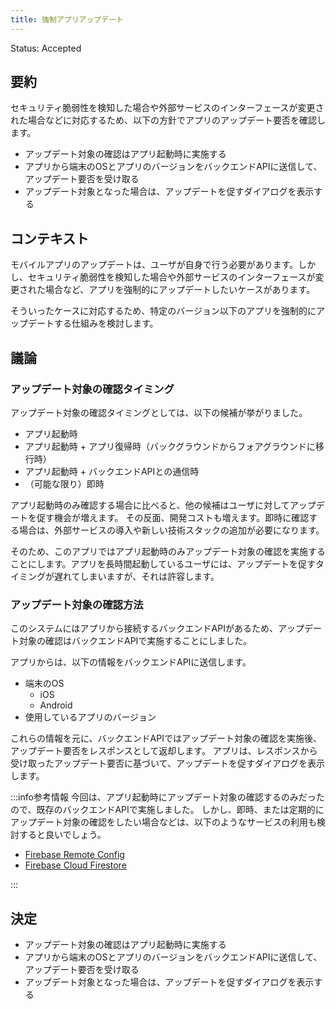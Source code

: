 ```yaml
---
title: 強制アプリアップデート
---
```


Status: Accepted

<!--
Proposed: 提案中
Accepted: 採用
Rejected: 却下
Superseded: 廃止
-->

## 要約

セキュリティ脆弱性を検知した場合や外部サービスのインターフェースが変更された場合などに対応するため、以下の方針でアプリのアップデート要否を確認します。

- アップデート対象の確認はアプリ起動時に実施する
- アプリから端末のOSとアプリのバージョンをバックエンドAPIに送信して、アップデート要否を受け取る
- アップデート対象となった場合は、アップデートを促すダイアログを表示する

## コンテキスト

モバイルアプリのアップデートは、ユーザが自身で行う必要があります。しかし、セキュリティ脆弱性を検知した場合や外部サービスのインターフェースが変更された場合など、アプリを強制的にアップデートしたいケースがあります。

そういったケースに対応するため、特定のバージョン以下のアプリを強制的にアップデートする仕組みを検討します。

## 議論

### アップデート対象の確認タイミング

アップデート対象の確認タイミングとしては、以下の候補が挙がりました。

- アプリ起動時
- アプリ起動時 + アプリ復帰時（バックグラウンドからフォアグラウンドに移行時）
- アプリ起動時 + バックエンドAPIとの通信時
- （可能な限り）即時

アプリ起動時のみ確認する場合に比べると、他の候補はユーザに対してアップデートを促す機会が増えます。
その反面、開発コストも増えます。即時に確認する場合は、外部サービスの導入や新しい技術スタックの追加が必要になります。

そのため、このアプリではアプリ起動時のみアップデート対象の確認を実施することにします。アプリを長時間起動しているユーザには、アップデートを促すタイミングが遅れてしまいますが、それは許容します。

### アップデート対象の確認方法

このシステムにはアプリから接続するバックエンドAPIがあるため、アップデート対象の確認はバックエンドAPIで実施することにしました。

アプリからは、以下の情報をバックエンドAPIに送信します。

- 端末のOS
  - iOS
  - Android
- 使用しているアプリのバージョン

これらの情報を元に、バックエンドAPIではアップデート対象の確認を実施後、アップデート要否をレスポンスとして返却します。
アプリは、レスポンスから受け取ったアップデート要否に基づいて、アップデートを促すダイアログを表示します。

:::info参考情報
今回は、アプリ起動時にアップデート対象の確認するのみだったので、既存のバックエンドAPIで実施しました。
しかし、即時、または定期的にアップデート対象の確認をしたい場合などは、以下のようなサービスの利用も検討すると良いでしょう。

- [Firebase Remote Config](https://firebase.google.com/docs/remote-config?hl=ja)
- [Firebase Cloud Firestore](https://firebase.google.com/docs/firestore?hl=ja)

:::

## 決定

- アップデート対象の確認はアプリ起動時に実施する
- アプリから端末のOSとアプリのバージョンをバックエンドAPIに送信して、アップデート要否を受け取る
- アップデート対象となった場合は、アップデートを促すダイアログを表示する
